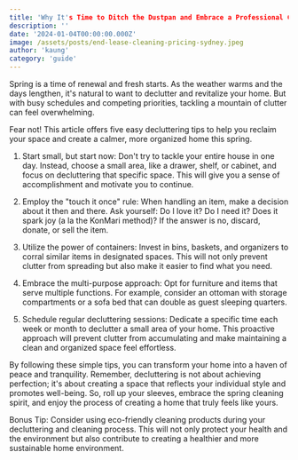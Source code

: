 ```yaml
---
title: 'Why It's Time to Ditch the Dustpan and Embrace a Professional Cleaner'
description: ''
date: '2024-01-04T00:00:00.000Z'
image: /assets/posts/end-lease-cleaning-pricing-sydney.jpeg
author: 'kaung'
category: 'guide'
---
```


Spring is a time of renewal and fresh starts. As the weather warms and the days lengthen, it's natural to want to declutter and revitalize your home. But with busy schedules and competing priorities, tackling a mountain of clutter can feel overwhelming.

Fear not! This article offers five easy decluttering tips to help you reclaim your space and create a calmer, more organized home this spring.

1. Start small, but start now: Don't try to tackle your entire house in one day. Instead, choose a small area, like a drawer, shelf, or cabinet, and focus on decluttering that specific space. This will give you a sense of accomplishment and motivate you to continue.

2. Employ the "touch it once" rule: When handling an item, make a decision about it then and there. Ask yourself: Do I love it? Do I need it? Does it spark joy (a la the KonMari method)? If the answer is no, discard, donate, or sell the item.

3. Utilize the power of containers: Invest in bins, baskets, and organizers to corral similar items in designated spaces. This will not only prevent clutter from spreading but also make it easier to find what you need.

4. Embrace the multi-purpose approach: Opt for furniture and items that serve multiple functions. For example, consider an ottoman with storage compartments or a sofa bed that can double as guest sleeping quarters.

5. Schedule regular decluttering sessions: Dedicate a specific time each week or month to declutter a small area of your home. This proactive approach will prevent clutter from accumulating and make maintaining a clean and organized space feel effortless.

By following these simple tips, you can transform your home into a haven of peace and tranquility. Remember, decluttering is not about achieving perfection; it's about creating a space that reflects your individual style and promotes well-being. So, roll up your sleeves, embrace the spring cleaning spirit, and enjoy the process of creating a home that truly feels like yours.

Bonus Tip: Consider using eco-friendly cleaning products during your decluttering and cleaning process. This will not only protect your health and the environment but also contribute to creating a healthier and more sustainable home environment.